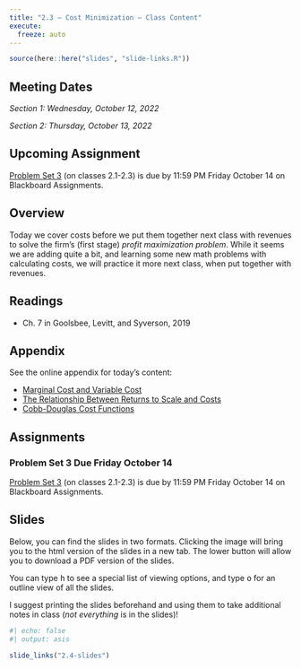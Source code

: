```yaml
---
title: "2.3 — Cost Minimization — Class Content"
execute:
  freeze: auto
---
```


```r
source(here::here("slides", "slide-links.R"))
```

::: {.callout-note appearance=minimal}
# Meeting Dates
*Section 1: Wednesday, October 12, 2022*

*Section 2: Thursday, October 13, 2022*
:::

::: callout-warning
# Upcoming Assignment
[Problem Set 3](/assignments/03-problem-set) (on classes 2.1-2.3) is due by 11:59 PM Friday October 14 on Blackboard Assignments.
:::


## <i class="fas fa-info-circle fa-lg"></i> Overview

Today we cover costs before we put them together next class with revenues to solve the firm’s (first stage) *profit maximization problem*. While it seems we are adding quite a bit, and learning some new math problems with calculating costs, we will practice it more next class, when put together with revenues.

## <i class="fas fa-book-reader fa-lg"></i> Readings

- <i class="fas fa-book"></i> Ch. 7 in Goolsbee, Levitt, and Syverson, 2019

## <i class="fas fa-sigma"></i> Appendix

See the online appendix for today's content:

- [Marginal Cost and Variable Cost](/resources/appendices/2.4-appendix.html#marginal-cost-and-variable-cost)
- [The Relationship Between Returns to Scale and Costs](/resources/appendices/2.4-appendix.html#the-relationship-between-returns-to-scale-and-costs)
- [Cobb-Douglas Cost Functions](/resources/appendices/2.4-appendix.html#cobb-douglas-cost-functions)

## <i class="fas fa-laptop-code"></i> Assignments

### Problem Set 3 Due Friday October 14

[Problem Set 3](/assignments/03-problem-set) (on classes 2.1-2.3) is due by 11:59 PM Friday October 14 on Blackboard Assignments.

## <i class="fas fa-chalkboard-teacher"></i> Slides

Below, you can find the slides in two formats. Clicking the image will bring you to the html version of the slides in a new tab. The lower button will allow you to download a PDF version of the slides. 

::: callout-tip
You can type <kbd>h</kbd> to see a special list of viewing options, and type <kbd>o</kbd> for an outline view of all the slides.
:::

I suggest printing the slides beforehand and using them to take additional notes in class (*not everything* is in the slides)!

```r
#| echo: false
#| output: asis

slide_links("2.4-slides")
```

